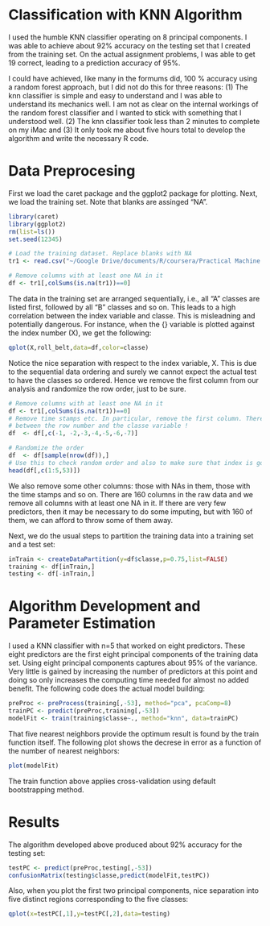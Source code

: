Classification with KNN Algorithm
========================================================
I used the humble KNN classifier operating on 8 principal components. I was able to achieve about 92% accuracy on the testing set that I created from the training set. On the actual assignment problems, I was able to get 19 correct, leading to a prediction accuracy of 95%. 

I could have achieved, like many in the formums did, 100 % accuracy using a random forest approach, but I did not do this for three reasons: (1) The knn classifier is simple and easy to understand and I was able to understand its mechanics well. I am not as clear on the internal workings of the random forest classifier and I wanted to stick with something that I understood well. (2) The knn classifier took less than 2 minutes to complete on my iMac and (3) It only took me about five hours total to develop the algorithm and write the necessary R code. 

Data Preprocesing
=====================
First we load the caret package and the ggplot2 package for plotting. Next, we load the training set. Note that blanks are assinged "NA". 
```r
library(caret)
library(ggplot2)
rm(list=ls())
set.seed(12345)

# Load the training dataset. Replace blanks with NA
tr1 <- read.csv("~/Google Drive/documents/R/coursera/Practical Machine Learning/Assignment/pml-training.csv",header=TRUE, na.strings=c("","NA"))

# Remove columns with at least one NA in it
df <- tr1[,colSums(is.na(tr1))==0]
```

The data in the training set are arranged sequentially, i.e., all "A" classes are listed first, followed by all "B" classes and so on. This leads to a high correlation between the index variable and classe. This is misleadning and potentially dangerous. For instance, when the {\it roll_belt} variable is plotted against the index number (X), we get the following: 

```r
qplot(X,roll_belt,data=df,color=classe)
```

Notice the nice separation with respect to the index variable, X. This is due to the sequential data ordering and surely we cannot expect the actual test to have the classes so ordered. Hence we remove the first column from our analysis and randomize the row order, just to be sure. 

```r
# Remove columns with at least one NA in it
df <- tr1[,colSums(is.na(tr1))==0]
# Remove time stamps etc. In particular, remove the first column. There is a strong correlation
# between the row number and the classe variable !
df  <- df[,c(-1, -2,-3,-4,-5,-6,-7)]

# Randomize the order
df  <- df[sample(nrow(df)),]
# Use this to check random order and also to make sure that index is gone: 
head(df[,c(1:5,53)])
```
We also remove some other columns: those with NAs in them, those with the time stamps and so on. There are 160 columns in the raw data and we remove all columns with at least one NA in it. If there are very few predictors, then it may be necessary to do some imputing, but with 160 of them, we can afford to throw some of them away.

Next, we do the usual steps to partition the training data into a training set and a test set: 
```r
inTrain <- createDataPartition(y=df$classe,p=0.75,list=FALSE)
training <- df[inTrain,]
testing <- df[-inTrain,]
```

Algorithm Development and Parameter Estimation
==============================================
I used a KNN classifier with n=5 that worked on eight predictors. These eight predictors are the first eight principal components of the training data set. Using eight principal components captures about 95% of the variance. Very little is gained by increasing the number of predictors at this point and doing so only increases the computing time needed for almost no added benefit. The following code does the actual model building: 
```r
preProc <- preProcess(training[,-53], method="pca", pcaComp=8)
trainPC <- predict(preProc,training[,-53])
modelFit <- train(training$classe~., method="knn", data=trainPC)
```

That five nearest neighbors provide the optimum result is found by the train function itself. The following plot shows the decrese in error as a function of the number of nearest neighbors: 
```r
plot(modelFit)
```
The train function above applies cross-validation using default bootstrapping method. 

Results
=======
The algorithm developed above produced about 92% accuracy for the testing set: 
```r
testPC <- predict(preProc,testing[,-53])
confusionMatrix(testing$classe,predict(modelFit,testPC))
```

Also, when you plot the first two principal components, nice separation into five distinct regions corresponding to the five classes: 
```r
qplot(x=testPC[,1],y=testPC[,2],data=testing)
```



